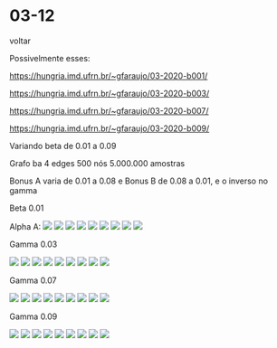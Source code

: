 
# 03-12

<Link href='/'>voltar</Link>

Possivelmente esses:

https://hungria.imd.ufrn.br/~gfaraujo/03-2020-b001/

https://hungria.imd.ufrn.br/~gfaraujo/03-2020-b003/

https://hungria.imd.ufrn.br/~gfaraujo/03-2020-b007/

https://hungria.imd.ufrn.br/~gfaraujo/03-2020-b009/

Variando beta de 0.01 a 0.09

Grafo ba 4 edges 500 nós 5.000.000 amostras 

Bonus A varia de 0.01 a 0.08 e Bonus B de 0.08 a 0.01, e o inverso no gamma

Beta 0.01

Alpha A:
<Tabs>
    <Tab eventKey='1' title='0.01'>
        <img src="http://hungria.imd.ufrn.br/~gfaraujo/03-2020-b001/boxplot-e001.png"/>
    </Tab>
    <Tab eventKey='2' title='0.02'>
        <img src="http://hungria.imd.ufrn.br/~gfaraujo/03-2020-b001/boxplot-e002.png"/>
    </Tab>
    <Tab eventKey='3' title='0.03'>
        <img src="http://hungria.imd.ufrn.br/~gfaraujo/03-2020-b001/boxplot-e003.png"/>
    </Tab>
    <Tab eventKey='5-r' title='0.05-r'>
        <img src="http://hungria.imd.ufrn.br/~gfaraujo/03-2020-b001/boxplot-e005-r.png"/>
    </Tab>
    <Tab eventKey='5' title='0.05'>
        <img src="http://hungria.imd.ufrn.br/~gfaraujo/03-2020-b001/boxplot-e005.png"/>
    </Tab>
    <Tab eventKey='5-l' title='0.05-l'>
        <img src="http://hungria.imd.ufrn.br/~gfaraujo/03-2020-b001/boxplot-e005-l.png"/>
    </Tab>
    <Tab eventKey='6' title='0.06'>
        <img src="http://hungria.imd.ufrn.br/~gfaraujo/03-2020-b001/boxplot-e006.png"/>
    </Tab>
    <Tab eventKey='7' title='0.07'>
        <img src="http://hungria.imd.ufrn.br/~gfaraujo/03-2020-b001/boxplot-e007.png"/>
    </Tab>
    <Tab eventKey='8' title='0.08'>
        <img src="http://hungria.imd.ufrn.br/~gfaraujo/03-2020-b001/boxplot-e008.png"/>
    </Tab>
</Tabs>

Gamma 0.03

<Tabs>
    <Tab eventKey='1' title='0.01'>
        <img src="http://hungria.imd.ufrn.br/~gfaraujo/03-2020-b003/boxplot-e001.png"/>
    </Tab>
    <Tab eventKey='2' title='0.02'>
        <img src="http://hungria.imd.ufrn.br/~gfaraujo/03-2020-b003/boxplot-e002.png"/>
    </Tab>
    <Tab eventKey='3' title='0.03'>
        <img src="http://hungria.imd.ufrn.br/~gfaraujo/03-2020-b003/boxplot-e003.png"/>
    </Tab>
    <Tab eventKey='5-r' title='0.05-r'>
        <img src="http://hungria.imd.ufrn.br/~gfaraujo/03-2020-b003/boxplot-e005-r.png"/>
    </Tab>
    <Tab eventKey='5' title='0.05'>
        <img src="http://hungria.imd.ufrn.br/~gfaraujo/03-2020-b003/boxplot-e005.png"/>
    </Tab>
    <Tab eventKey='5-l' title='0.05-l'>
        <img src="http://hungria.imd.ufrn.br/~gfaraujo/03-2020-b003/boxplot-e005-l.png"/>
    </Tab>
    <Tab eventKey='6' title='0.06'>
        <img src="http://hungria.imd.ufrn.br/~gfaraujo/03-2020-b003/boxplot-e006.png"/>
    </Tab>
    <Tab eventKey='7' title='0.07'>
        <img src="http://hungria.imd.ufrn.br/~gfaraujo/03-2020-b003/boxplot-e007.png"/>
    </Tab>
    <Tab eventKey='8' title='0.08'>
        <img src="http://hungria.imd.ufrn.br/~gfaraujo/03-2020-b003/boxplot-e008.png"/>
    </Tab>
</Tabs>

Gamma 0.07

<Tabs>
    <Tab eventKey='1' title='0.01'>
        <img src="http://hungria.imd.ufrn.br/~gfaraujo/03-2020-b007/boxplot-e001.png"/>
    </Tab>
    <Tab eventKey='2' title='0.02'>
        <img src="http://hungria.imd.ufrn.br/~gfaraujo/03-2020-b007/boxplot-e002.png"/>
    </Tab>
    <Tab eventKey='3' title='0.03'>
        <img src="http://hungria.imd.ufrn.br/~gfaraujo/03-2020-b007/boxplot-e003.png"/>
    </Tab>
    <Tab eventKey='5-r' title='0.05-r'>
        <img src="http://hungria.imd.ufrn.br/~gfaraujo/03-2020-b007/boxplot-e005-r.png"/>
    </Tab>
    <Tab eventKey='5' title='0.05'>
        <img src="http://hungria.imd.ufrn.br/~gfaraujo/03-2020-b007/boxplot-e005.png"/>
    </Tab>
    <Tab eventKey='5-l' title='0.05-l'>
        <img src="http://hungria.imd.ufrn.br/~gfaraujo/03-2020-b007/boxplot-e005-l.png"/>
    </Tab>
    <Tab eventKey='6' title='0.06'>
        <img src="http://hungria.imd.ufrn.br/~gfaraujo/03-2020-b007/boxplot-e006.png"/>
    </Tab>
    <Tab eventKey='7' title='0.07'>
        <img src="http://hungria.imd.ufrn.br/~gfaraujo/03-2020-b007/boxplot-e007.png"/>
    </Tab>
    <Tab eventKey='8' title='0.08'>
        <img src="http://hungria.imd.ufrn.br/~gfaraujo/03-2020-b007/boxplot-e008.png"/>
    </Tab>
</Tabs>

Gamma 0.09

<Tabs>
    <Tab eventKey='1' title='0.01'>
        <img src="http://hungria.imd.ufrn.br/~gfaraujo/03-2020-b009/boxplot-e001.png"/>
    </Tab>
    <Tab eventKey='2' title='0.02'>
        <img src="http://hungria.imd.ufrn.br/~gfaraujo/03-2020-b009/boxplot-e002.png"/>
    </Tab>
    <Tab eventKey='3' title='0.03'>
        <img src="http://hungria.imd.ufrn.br/~gfaraujo/03-2020-b009/boxplot-e003.png"/>
    </Tab>
    <Tab eventKey='5-r' title='0.05-r'>
        <img src="http://hungria.imd.ufrn.br/~gfaraujo/03-2020-b009/boxplot-e005-r.png"/>
    </Tab>
    <Tab eventKey='5' title='0.05'>
        <img src="http://hungria.imd.ufrn.br/~gfaraujo/03-2020-b009/boxplot-e005.png"/>
    </Tab>
    <Tab eventKey='5-l' title='0.05-l'>
        <img src="http://hungria.imd.ufrn.br/~gfaraujo/03-2020-b009/boxplot-e005-l.png"/>
    </Tab>
    <Tab eventKey='6' title='0.06'>
        <img src="http://hungria.imd.ufrn.br/~gfaraujo/03-2020-b009/boxplot-e006.png"/>
    </Tab>
    <Tab eventKey='7' title='0.07'>
        <img src="http://hungria.imd.ufrn.br/~gfaraujo/03-2020-b009/boxplot-e007.png"/>
    </Tab>
    <Tab eventKey='8' title='0.08'>
        <img src="http://hungria.imd.ufrn.br/~gfaraujo/03-2020-b009/boxplot-e008.png"/>
    </Tab>
</Tabs>